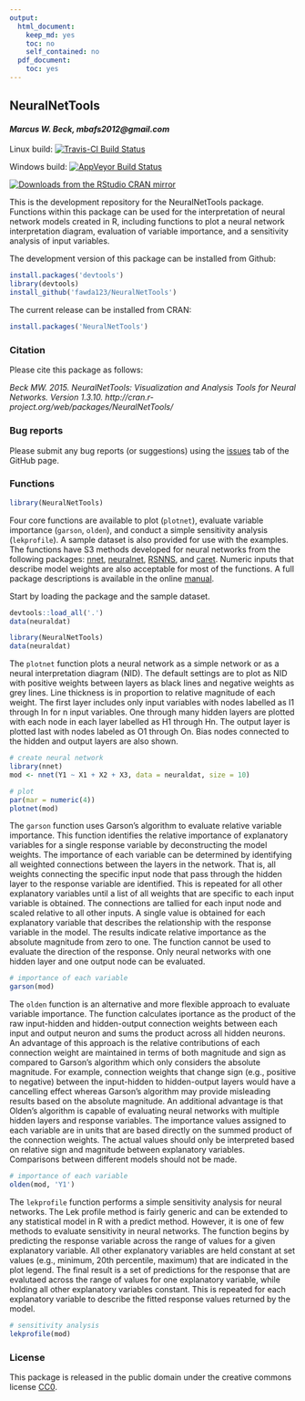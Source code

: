 ```yaml
---
output:
  html_document:
    keep_md: yes
    toc: no
    self_contained: no
  pdf_document:
    toc: yes
---
```


## NeuralNetTools

#### *Marcus W. Beck, mbafs2012@gmail.com*

Linux build: [![Travis-CI Build Status](http://travis-ci.org/fawda123/NeuralNetTools.png?branch=master)](http://travis-ci.org/fawda123/NeuralNetTools)

Windows build: [![AppVeyor Build Status](http://ci.appveyor.com/api/projects/status/github/fawda123/NeuralNetTools?branch=master)](http://ci.appveyor.com/project/fawda123/NeuralNetTools)

[![Downloads from the RStudio CRAN mirror](http://cranlogs.r-pkg.org/badges/grand-total/NeuralNetTools)](http://cran.rstudio.com/package=NeuralNetTools)

This is the development repository for the NeuralNetTools package.  Functions within this package can be used for the interpretation of neural network models created in R, including functions to plot a neural network interpretation diagram, evaluation of variable importance, and a sensitivity analysis of input variables. 

The development version of this package can be installed from Github:

```r
install.packages('devtools')
library(devtools)
install_github('fawda123/NeuralNetTools')
```

The current release can be installed from CRAN:

```r
install.packages('NeuralNetTools')
```

### Citation

Please cite this package as follows:

*Beck MW. 2015. NeuralNetTools: Visualization and Analysis Tools for Neural Networks. Version 1.3.10. http://cran.r-project.org/web/packages/NeuralNetTools/*

### Bug reports

Please submit any bug reports (or suggestions) using the [issues](https://github.com/fawda123/NeuralNetTools/issues) tab of the GitHub page.

### Functions

```r
library(NeuralNetTools)
```

Four core functions are available to plot (`plotnet`), evaluate variable importance (`garson`, `olden`), and conduct a simple sensitivity analysis (`lekprofile`).  A sample dataset is also provided for use with the examples.  The functions have S3 methods developed for neural networks from the following packages: [nnet](http://cran.r-project.org/web/packages/nnet/index.html), [neuralnet](http://cran.r-project.org/web/packages/neuralnet/index.html), [RSNNS](http://cran.r-project.org/web/packages/RSNNS/index.html), and [caret](http://cran.r-project.org/web/packages/caret/index.html).  Numeric inputs that describe model weights are also acceptable for most of the functions. A full package descriptions is available in the online [manual](http://cran.r-project.org/web/packages/NeuralNetTools/NeuralNetTools.pdf).
 
Start by loading the package and the sample dataset.

```r
devtools::load_all('.')
data(neuraldat)
```
```r
library(NeuralNetTools)
data(neuraldat)
```

The `plotnet` function plots a neural network as a simple network or as a neural interpretation diagram (NID). The default settings are to plot as NID with positive weights between layers as black lines and negative weights as grey lines. Line thickness is in proportion to relative magnitude of each weight. The first layer includes only input variables with nodes labelled as I1 through In for n input variables. One through many hidden layers are plotted with each node in each layer labelled as H1 through Hn. The output layer is plotted last with nodes labeled as O1 through On. Bias nodes connected to the hidden and output layers are also shown. 

```r
# create neural network
library(nnet)
mod <- nnet(Y1 ~ X1 + X2 + X3, data = neuraldat, size = 10)

# plot
par(mar = numeric(4))
plotnet(mod)
```

The `garson` function uses Garson's algorithm to evaluate relative variable importance. This function identifies the relative importance of explanatory variables for a single response variable by deconstructing the model weights. The importance of each variable can be determined by identifying all weighted connections between the layers in the network. That is, all weights connecting the specific input node that pass through the hidden layer to the response variable are identified. This is repeated for all other explanatory variables until a list of all weights that are specific to each input variable is obtained. The connections are tallied for each input node and scaled relative to all other inputs. A single value is obtained for each explanatory variable that describes the relationship with the response variable in the model. The results indicate relative importance as the absolute magnitude from zero to one.  The function cannot be used to evaluate the direction of the response.  Only neural networks with one hidden layer and one output node can be evaluated.

```r
# importance of each variable
garson(mod)
```

The `olden` function is an alternative and more flexible approach to evaluate variable importance. The function calculates iportance as the product of the raw input-hidden and hidden-output connection weights between each input and output neuron and sums the product across all hidden neurons. An advantage of this approach is the relative contributions of each connection weight are maintained in terms of both magnitude and sign as compared to Garson's algorithm which only considers the absolute magnitude. For example, connection weights that change sign (e.g., positive to negative) between the input-hidden to hidden-output layers would have a cancelling effect whereas Garson's algorithm may provide misleading results based on the absolute magnitude. An additional advantage is that Olden's algorithm is capable of evaluating neural networks with multiple hidden layers and response variables.  The importance values assigned to each variable are in units that are based directly on the summed product of the connection weights. The actual values should only be interpreted based on relative sign and magnitude between explanatory variables. Comparisons between different models should not be made.

```r
# importance of each variable
olden(mod, 'Y1')
```

The `lekprofile` function performs a simple sensitivity analysis for neural networks. The Lek profile method is fairly generic and can be extended to any statistical model in R with a predict method. However, it is one of few methods to evaluate sensitivity in neural networks. The function begins by predicting the response variable across the range of values for a given explanatory variable. All other explanatory variables are held constant at set values (e.g., minimum, 20th percentile, maximum) that are indicated in the plot legend. The final result is a set of predictions for the response that are evalutaed across the range of values for one explanatory variable, while holding all other explanatory variables constant. This is repeated for each explanatory variable to describe the fitted response values returned by the model.

```r
# sensitivity analysis
lekprofile(mod)
```

### License

This package is released in the public domain under the creative commons license [CC0](https://tldrlegal.com/license/creative-commons-cc0-1.0-universal). 
